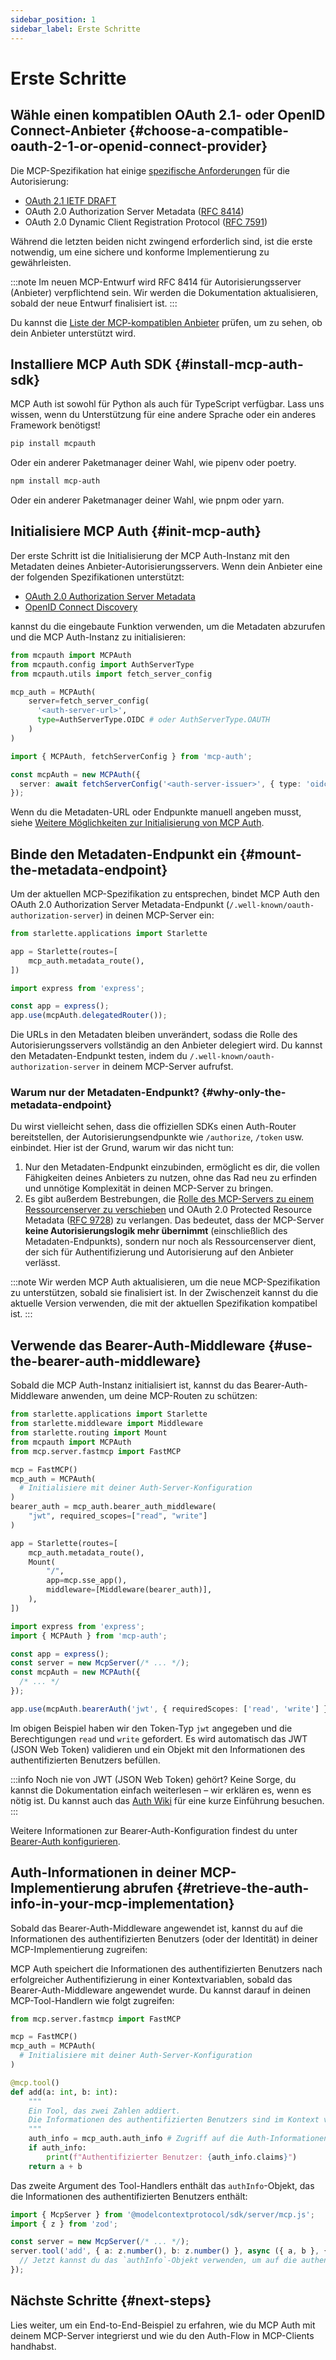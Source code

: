 ```yaml
---
sidebar_position: 1
sidebar_label: Erste Schritte
---
```



# Erste Schritte

## Wähle einen kompatiblen OAuth 2.1- oder OpenID Connect-Anbieter \{#choose-a-compatible-oauth-2-1-or-openid-connect-provider}

Die MCP-Spezifikation hat einige [spezifische Anforderungen](https://modelcontextprotocol.io/specification/2025-03-26/basic/authorization#1-3-standards-compliance) für die Autorisierung:

- [OAuth 2.1 IETF DRAFT](https://datatracker.ietf.org/doc/html/draft-ietf-oauth-v2-1-12)
- OAuth 2.0 Authorization Server Metadata ([RFC 8414](https://datatracker.ietf.org/doc/html/rfc8414))
- OAuth 2.0 Dynamic Client Registration Protocol ([RFC 7591](https://datatracker.ietf.org/doc/html/rfc7591))

Während die letzten beiden nicht zwingend erforderlich sind, ist die erste notwendig, um eine sichere und konforme Implementierung zu gewährleisten.

:::note
Im neuen MCP-Entwurf wird RFC 8414 für Autorisierungsserver (Anbieter) verpflichtend sein. Wir werden die Dokumentation aktualisieren, sobald der neue Entwurf finalisiert ist.
:::

Du kannst die [Liste der MCP-kompatiblen Anbieter](/docs/provider-list) prüfen, um zu sehen, ob dein Anbieter unterstützt wird.

## Installiere MCP Auth SDK \{#install-mcp-auth-sdk}

MCP Auth ist sowohl für Python als auch für TypeScript verfügbar. Lass uns wissen, wenn du Unterstützung für eine andere Sprache oder ein anderes Framework benötigst!

<Tabs groupId="sdk">
<TabItem value="python" label="Python">

```bash
pip install mcpauth
```

Oder ein anderer Paketmanager deiner Wahl, wie pipenv oder poetry.

</TabItem>
<TabItem value="node" label="Node.js">

```bash
npm install mcp-auth
```

Oder ein anderer Paketmanager deiner Wahl, wie pnpm oder yarn.

</TabItem>
</Tabs>

## Initialisiere MCP Auth \{#init-mcp-auth}

Der erste Schritt ist die Initialisierung der MCP Auth-Instanz mit den Metadaten deines Anbieter-Autorisierungsservers. Wenn dein Anbieter eine der folgenden Spezifikationen unterstützt:

- [OAuth 2.0 Authorization Server Metadata](https://datatracker.ietf.org/doc/html/rfc8414)
- [OpenID Connect Discovery](https://openid.net/specs/openid-connect-discovery-1_0.html)

kannst du die eingebaute Funktion verwenden, um die Metadaten abzurufen und die MCP Auth-Instanz zu initialisieren:

<Tabs groupId="sdk">
<TabItem value="python" label="Python">

```python
from mcpauth import MCPAuth
from mcpauth.config import AuthServerType
from mcpauth.utils import fetch_server_config

mcp_auth = MCPAuth(
    server=fetch_server_config(
      '<auth-server-url>',
      type=AuthServerType.OIDC # oder AuthServerType.OAUTH
    )
)
```

</TabItem>
<TabItem value="node" label="Node.js">

```ts
import { MCPAuth, fetchServerConfig } from 'mcp-auth';

const mcpAuth = new MCPAuth({
  server: await fetchServerConfig('<auth-server-issuer>', { type: 'oidc' }), // oder 'oauth'
});
```

</TabItem>
</Tabs>

Wenn du die Metadaten-URL oder Endpunkte manuell angeben musst, siehe [Weitere Möglichkeiten zur Initialisierung von MCP Auth](./configure-server/mcp-auth.mdx#other-ways).

## Binde den Metadaten-Endpunkt ein \{#mount-the-metadata-endpoint}

Um der aktuellen MCP-Spezifikation zu entsprechen, bindet MCP Auth den OAuth 2.0 Authorization Server Metadata-Endpunkt (`/.well-known/oauth-authorization-server`) in deinen MCP-Server ein:

<Tabs groupId="sdk">
<TabItem value="python" label="Python">

```python
from starlette.applications import Starlette

app = Starlette(routes=[
    mcp_auth.metadata_route(),
])
```

</TabItem>
<TabItem value="node" label="Node.js">

```ts
import express from 'express';

const app = express();
app.use(mcpAuth.delegatedRouter());
```

</TabItem>
</Tabs>

Die URLs in den Metadaten bleiben unverändert, sodass die Rolle des Autorisierungsservers vollständig an den Anbieter delegiert wird. Du kannst den Metadaten-Endpunkt testen, indem du `/.well-known/oauth-authorization-server` in deinem MCP-Server aufrufst.

### Warum nur der Metadaten-Endpunkt? \{#why-only-the-metadata-endpoint}

Du wirst vielleicht sehen, dass die offiziellen SDKs einen Auth-Router bereitstellen, der Autorisierungsendpunkte wie `/authorize`, `/token` usw. einbindet. Hier ist der Grund, warum wir das nicht tun:

1. Nur den Metadaten-Endpunkt einzubinden, ermöglicht es dir, die vollen Fähigkeiten deines Anbieters zu nutzen, ohne das Rad neu zu erfinden und unnötige Komplexität in deinen MCP-Server zu bringen.
2. Es gibt außerdem Bestrebungen, die [Rolle des MCP-Servers zu einem Ressourcenserver zu verschieben](https://github.com/modelcontextprotocol/modelcontextprotocol/issues/205) und OAuth 2.0 Protected Resource Metadata ([RFC 9728](https://datatracker.ietf.org/doc/html/rfc9728)) zu verlangen. Das bedeutet, dass der MCP-Server **keine Autorisierungslogik mehr übernimmt** (einschließlich des Metadaten-Endpunkts), sondern nur noch als Ressourcenserver dient, der sich für Authentifizierung und Autorisierung auf den Anbieter verlässt.

:::note
Wir werden MCP Auth aktualisieren, um die neue MCP-Spezifikation zu unterstützen, sobald sie finalisiert ist. In der Zwischenzeit kannst du die aktuelle Version verwenden, die mit der aktuellen Spezifikation kompatibel ist.
:::

## Verwende das Bearer-Auth-Middleware \{#use-the-bearer-auth-middleware}

Sobald die MCP Auth-Instanz initialisiert ist, kannst du das Bearer-Auth-Middleware anwenden, um deine MCP-Routen zu schützen:

<Tabs groupId="sdk">
<TabItem value="python" label="Python">

```python
from starlette.applications import Starlette
from starlette.middleware import Middleware
from starlette.routing import Mount
from mcpauth import MCPAuth
from mcp.server.fastmcp import FastMCP

mcp = FastMCP()
mcp_auth = MCPAuth(
  # Initialisiere mit deiner Auth-Server-Konfiguration
)
bearer_auth = mcp_auth.bearer_auth_middleware(
    "jwt", required_scopes=["read", "write"]
)

app = Starlette(routes=[
    mcp_auth.metadata_route(),
    Mount(
        "/",
        app=mcp.sse_app(),
        middleware=[Middleware(bearer_auth)],
    ),
])
```

</TabItem>
<TabItem value="node" label="Node.js">

```ts
import express from 'express';
import { MCPAuth } from 'mcp-auth';

const app = express();
const server = new McpServer(/* ... */);
const mcpAuth = new MCPAuth({
  /* ... */
});

app.use(mcpAuth.bearerAuth('jwt', { requiredScopes: ['read', 'write'] }));
```

</TabItem>
</Tabs>

Im obigen Beispiel haben wir den Token-Typ `jwt` angegeben und die Berechtigungen `read` und `write` gefordert. Es wird automatisch das JWT (JSON Web Token) validieren und ein Objekt mit den Informationen des authentifizierten Benutzers befüllen.

:::info
Noch nie von JWT (JSON Web Token) gehört? Keine Sorge, du kannst die Dokumentation einfach weiterlesen – wir erklären es, wenn es nötig ist. Du kannst auch das [Auth Wiki](https://auth.wiki/jwt) für eine kurze Einführung besuchen.
:::

Weitere Informationen zur Bearer-Auth-Konfiguration findest du unter [Bearer-Auth konfigurieren](./configure-server/bearer-auth.mdx).

## Auth-Informationen in deiner MCP-Implementierung abrufen \{#retrieve-the-auth-info-in-your-mcp-implementation}

Sobald das Bearer-Auth-Middleware angewendet ist, kannst du auf die Informationen des authentifizierten Benutzers (oder der Identität) in deiner MCP-Implementierung zugreifen:

<Tabs groupId="sdk">
<TabItem value="python" label="Python">

MCP Auth speichert die Informationen des authentifizierten Benutzers nach erfolgreicher Authentifizierung in einer Kontextvariablen, sobald das Bearer-Auth-Middleware angewendet wurde. Du kannst darauf in deinen MCP-Tool-Handlern wie folgt zugreifen:

```python
from mcp.server.fastmcp import FastMCP

mcp = FastMCP()
mcp_auth = MCPAuth(
  # Initialisiere mit deiner Auth-Server-Konfiguration
)

@mcp.tool()
def add(a: int, b: int):
    """
    Ein Tool, das zwei Zahlen addiert.
    Die Informationen des authentifizierten Benutzers sind im Kontext verfügbar.
    """
    auth_info = mcp_auth.auth_info # Zugriff auf die Auth-Informationen im aktuellen Kontext
    if auth_info:
        print(f"Authentifizierter Benutzer: {auth_info.claims}")
    return a + b
```

</TabItem>
<TabItem value="node" label="Node.js">

Das zweite Argument des Tool-Handlers enthält das `authInfo`-Objekt, das die Informationen des authentifizierten Benutzers enthält:

```ts
import { McpServer } from '@modelcontextprotocol/sdk/server/mcp.js';
import { z } from 'zod';

const server = new McpServer(/* ... */);
server.tool('add', { a: z.number(), b: z.number() }, async ({ a, b }, { authInfo }) => {
  // Jetzt kannst du das `authInfo`-Objekt verwenden, um auf die authentifizierten Informationen zuzugreifen
});
```

</TabItem>
</Tabs>

## Nächste Schritte \{#next-steps}

Lies weiter, um ein End-to-End-Beispiel zu erfahren, wie du MCP Auth mit deinem MCP-Server integrierst und wie du den Auth-Flow in MCP-Clients handhabst.
